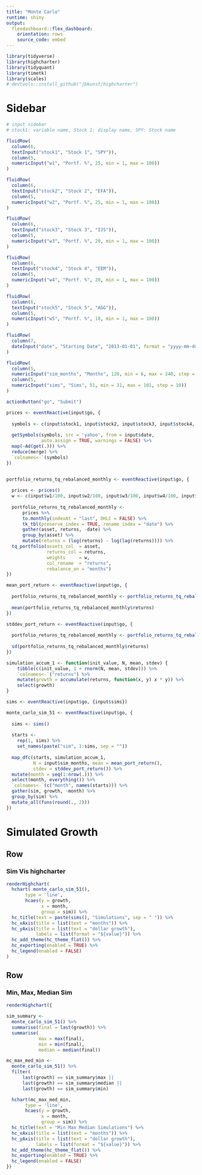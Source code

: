 ```yaml
---
title: "Monte Carlo"
runtime: shiny
output:
  flexdashboard::flex_dashboard:
    orientation: rows
    source_code: embed
---
```


```r
library(tidyverse)
library(highcharter)
library(tidyquant)
library(timetk)
library(scales)
# devtools::install_github("jbkunst/highcharter")
```

Sidebar {.sidebar}
===========================================
  
```r
# input sidebar
# stock1: variable name, Stock 1: display name, SPY: Stock name

fluidRow(
  column(6,
  textInput("stock1", "Stock 1", "SPY")),
  column(5,
  numericInput("w1", "Portf. %", 25, min = 1, max = 100))
)  

fluidRow(
  column(6,
  textInput("stock2", "Stock 2", "EFA")),
  column(5,
  numericInput("w2", "Portf. %", 25, min = 1, max = 100))
)

fluidRow(
  column(6,
  textInput("stock3", "Stock 3", "IJS")),
  column(5,
  numericInput("w3", "Portf. %", 20, min = 1, max = 100))
)

fluidRow(
  column(6,
  textInput("stock4", "Stock 4", "EEM")),
  column(5,
  numericInput("w4", "Portf. %", 20, min = 1, max = 100))
)

fluidRow(
  column(6,
  textInput("stock5", "Stock 5", "AGG")),
  column(5,
  numericInput("w5", "Portf. %", 10, min = 1, max = 100))
)

fluidRow(
  column(7,
  dateInput("date", "Starting Date", "2013-01-01", format = "yyyy-mm-dd"))
)

fluidRow(
  column(5,
  numericInput("sim_months", "Months", 120, min = 6, max = 240, step = 6)),
  column(5,
  numericInput("sims", "Sims", 51, min = 31, max = 101, step = 10))
)

actionButton("go", "Submit")
```


```r
prices <- eventReactive(input$go, {
  
  symbols <- c(input$stock1, input$stock2, input$stock3, input$stock4, input$stock5)
  
  getSymbols(symbols, src = 'yahoo', from = input$date, 
             auto.assign = TRUE, warnings = FALSE) %>% 
  map(~Ad(get(.))) %>% 
  reduce(merge) %>%
  `colnames<-`(symbols)
})


portfolio_returns_tq_rebalanced_monthly <- eventReactive(input$go, {
  
  prices <- prices()
  w <- c(input$w1/100, input$w2/100, input$w3/100, input$w4/100, input$w5/100)
  
  portfolio_returns_tq_rebalanced_monthly <- 
      prices %>% 
      to.monthly(indexAt = "last", OHLC = FALSE) %>% 
      tk_tbl(preserve_index = TRUE, rename_index = "date") %>%
      gather(asset, returns, -date) %>% 
      group_by(asset) %>%  
      mutate(returns = (log(returns) - log(lag(returns)))) %>%
  tq_portfolio(assets_col  = asset, 
               returns_col = returns,
               weights     = w,
               col_rename  = "returns",
               rebalance_on = "months")
})

mean_port_return <- eventReactive(input$go, {
  
  portfolio_returns_tq_rebalanced_monthly <- portfolio_returns_tq_rebalanced_monthly()
  
  mean(portfolio_returns_tq_rebalanced_monthly$returns)
})

stddev_port_return <- eventReactive(input$go, {
  
  portfolio_returns_tq_rebalanced_monthly <- portfolio_returns_tq_rebalanced_monthly()
  
  sd(portfolio_returns_tq_rebalanced_monthly$returns)
})

simulation_accum_1 <- function(init_value, N, mean, stdev) {
    tibble(c(init_value, 1 + rnorm(N, mean, stdev))) %>% 
    `colnames<-`("returns") %>%
    mutate(growth = accumulate(returns, function(x, y) x * y)) %>% 
    select(growth)
}

sims <- eventReactive(input$go, {input$sims})

monte_carlo_sim_51 <- eventReactive(input$go, { 
  
  sims <- sims()
  
  starts <-  
    rep(1, sims) %>%
    set_names(paste("sim", 1:sims, sep = ""))
  
  map_dfc(starts, simulation_accum_1,
          N = input$sim_months, mean = mean_port_return(), 
          stdev = stddev_port_return()) %>% 
  mutate(month = seq(1:nrow(.))) %>% 
  select(month, everything()) %>% 
  `colnames<-`(c("month", names(starts))) %>% 
  gather(sim, growth, -month) %>% 
  group_by(sim) %>% 
  mutate_all(funs(round(., 2)))
})

```

Simulated Growth
=====================================  

Row {data-height=600, .tabset}
-----------------------------------------------------------------------

### Sim Vis highcharter

```r
renderHighchart(
  hchart( monte_carlo_sim_51(), 
       type = 'line', 
       hcaes(y = growth,
             x = month,
             group = sim)) %>% 
  hc_title(text = paste(sims(), "Simulations", sep = " ")) %>%
  hc_xAxis(title = list(text = "months")) %>%
  hc_yAxis(title = list(text = "dollar growth"),
           labels = list(format = "${value}")) %>%
  hc_add_theme(hc_theme_flat()) %>%
  hc_exporting(enabled = TRUE) %>% 
  hc_legend(enabled = FALSE)
)
```


Row
-------------------------------------

### Min, Max, Median Sim

```r
renderHighchart({
 
sim_summary <- 
  monte_carlo_sim_51() %>%
  summarise(final = last(growth)) %>% 
  summarise(
            max = max(final), 
            min = min(final),
            median = median(final))

mc_max_med_min <- 
  monte_carlo_sim_51() %>%
  filter(
      last(growth) == sim_summary$max || 
      last(growth) == sim_summary$median ||
      last(growth) == sim_summary$min)

  hchart(mc_max_med_min, 
       type = 'line', 
       hcaes(y = growth,
             x = month,
             group = sim)) %>% 
  hc_title(text = "Min Max Median Simulations") %>%
  hc_xAxis(title = list(text = "months")) %>%
  hc_yAxis(title = list(text = "dollar growth"),
           labels = list(format = "${value}")) %>%
  hc_add_theme(hc_theme_flat()) %>%
  hc_exporting(enabled = TRUE) %>% 
  hc_legend(enabled = FALSE)
})
```

